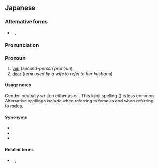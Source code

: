 ==Japanese==
{{ja-kanjitab|yomi=irreg}}

===Alternative forms===
* {{ja-l|あなた}}, {{ja-l|貴女}}, {{ja-l|貴男}}

===Pronunciation===
{{ja-pron|あなた|y=irreg}}

===Pronoun===
{{ja-pos|pronoun|あなた}}

# [[you]] (''second-person pronoun'')
# [[dear]] (''term used by a wife to refer to her husband'')

====Usage notes====
Gender-neutrally written either as {{lang|ja|貴方}} or {{m|ja|あなた}}. This kanji spelling ({{lang|ja|貴方}}) is less common. Alternative spellings include {{m|ja|貴女}} when referring to females and {{m|ja|貴男}} when referring to males.

====Synonyms====
* {{ja-r|君|きみ}}
* {{ja-r|あんた}}
* {{ja-r|お前|おまえ}}

====Related terms====
* {{ja-r|此方|こなた}}, {{ja-r|其方|そなた}}, {{ja-r|彼方|かなた}}